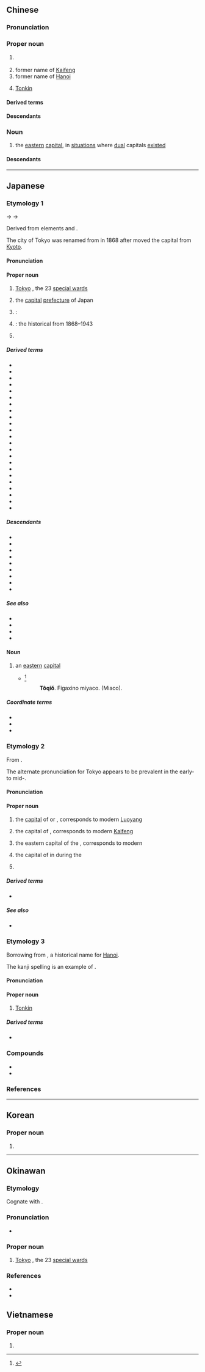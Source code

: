 {{also|东京}}
==Chinese==
{{zh-forms|s=东京}}

===Pronunciation===
{{zh-pron
|m=Dōngjīng
|c=dung1 ging1
|h=pfs=Tûng-kîn
|md=Dĕ̤ng-gĭng
|mn=Tang-kiaⁿ
|mn-t=dang1 gian1
|w=1ton jin
|mc=y
|oc=y
|cat=pn,n
}}

===Proper noun===
{{zh-proper noun}}

# {{zh-div|都}} {{place|zh|t=Tokyo|metropolis|c/Japan}}
# former name of [[Kaifeng]]
# former name of [[Hanoi]]
# {{lb|zh|history}} [[Tonkin]]

====Derived terms====
{{zh-der|東京薯}}

====Descendants====
{{CJKV||^とうけい}}

===Noun===
{{zh-noun}}

# {{lb|zh|historical}} the [[eastern]] [[capital]], in [[situation]]s where [[dual]] capitals [[exist]]ed

====Descendants====
{{CJKV||とうきょう}}

{{zh-cat|Capital cities|Cities in Japan|Exonyms|Prefectures of Japan|Tokyo}}

----

==Japanese==

===Etymology 1===
<div style="float:right;">
{{wp|lang=ja}}
{{wp|Tokyo}}
</div>
{{ja-kanjitab|とう|きょう|yomi=kanon,goon}}
{{IPAchar|/tou kjau/}} → {{IPAchar|/toːkjɔː/}} → {{IPAchar|/toːkjoː/}}

Derived from {{der|ja|ltc|-}} elements {{ltc-l|東||[[east]], [[eastern]]|id=1}} and {{ltc-l|京||[[capital]]|id=1}}.

The city of Tokyo was renamed from {{m|ja|江戸|tr=[[Edo]]}} in 1868 after {{w|Emperor Meiji}} moved the capital from [[Kyoto]].

====Pronunciation====
{{ja-pron|y=o|とうきょう|acc=0|audio=Ja-Tokyo.ogg}}

====Proper noun====
{{ja-pos|とうきょう|proper|hhira=とうきやう}}

# [[Tokyo]] {{gl|[[capital city]] of [[Japan]]}}, the 23 [[special ward]]s
#: {{ja-usex|昨日、'''東京'''は曇りでしたか。|^きのう、'''^とうきょう''' は くもり でした か。|Was it cloudy in '''Tokyo''' yesterday?}}
# {{short for|lang=ja|東京都|tr=Tōkyō-to|nodot=1|sort=とうきよう}} the [[capital]] [[prefecture]] of Japan
# {{short for|lang=ja|東京駅|tr=Tōkyō-eki|nodot=1}}: {{w|Tokyo Station}}
# {{lb|ja|historical|sort=とうきよう}} {{short for|lang=ja|東京府|tr=Tōkyō-fu|nodot=1}}: the historical {{w|Tokyo Prefecture}} from 1868–1943
# {{surname|lang=ja|A=a|nodot=1|sort=とうきよう}}

=====Derived terms=====
{{der-top3}}
* {{ja-r|東京駅|^とうきょう%-えき}}
* {{ja-r|東京音頭|^とうきょう ^おんど}}
* {{ja-r|東京銀行|^とうきょう ^ぎんこう}}
* {{ja-r|東京圏|^とうきょう-けん}}
* {{ja-r|東京語|^とうきょう-ご}}
* {{ja-r|東京港|^とうきょう-こう}}
* {{ja-r|東京 言%葉|^とうきょう こと%ば}}
* {{ja-r|東京五輪|^とうきょう ^ごりん}}
* {{ja-r|東京裁%判|^とうきょう ^さい%ばん}}
* {{ja-r|東京%式アクセント|^とうきょう%-しき アクセント}}
* {{ja-r|東京 証券 取引%所|^とうきょう ^しょうけん ^とりひき%じょ}}
* {{ja-r|東京人|^とうきょう-じん}}
* {{ja-r|東京スカイツリー|^とうきょう ^スカイツリー}}
* {{ja-r|東京 達磨%蛙|^トウキョウ ダルマ%ガエル}}
* {{ja-r|東京タワー|^とうきょう ^タワー}}
* {{ja-r|東京 天文%台|^とうきょう ^てんもん%だい}}
* {{ja-r|東京都|^とうきょう-と}}
* {{ja-r|東京府|^とうきょう-ふ}}
* {{ja-r|東京弁|^とうきょう-べん}}
* {{ja-r|東%京 帆%立%貝|^トウ%キョウ ホ%タテ%ガイ}}
* {{ja-r|東京%者|^とうきょう%-もの}}
* {{ja-r|東京湾|^とうきょう-わん}}
* {{ja-r|西%東京|^にし%とうきょう}}
{{der-bottom}}

=====Descendants=====
{{der-top|Descendants}}
* {{desc|bor=1|de|Tokio}}
* {{desc|bor=1|en|Tokyo}}
* {{desc|bor=1|es|Tokio}}
* {{desc|bor=1|fr|Tokyo}}
* {{desc|bor=1|ko|^동경}}
* {{desc|bor=1|nl|Tokio}}
* {{desc|bor=1|pt|Tóquio}}
* {{desc|bor=1|ru|То́кио}}
* {{desc|bor=1|vi|Đông Kinh}}
{{der-bottom}}

=====See also=====
* {{ja-r|江戸|^えど}}
* {{ja-r|トンキン|Tonkin}}
* {{ja-r|北%京|^ペ%キン|[[Beijing]]}}
* {{ja-r|南京|^なんきん|[[Nanjing]]}}

====Noun====
{{ja-noun|とうきょう|hhira=とうきやう}}

# {{lb|ja|historical}} an [[eastern]] [[capital]]
#* {{RQ:Nippo Jisho|663}}<ref>{{R:Nippo Jisho}}</ref>
#*: '''Tôqiǒ'''. {{lang|ja|トゥキャゥ (東京)}} Figaxino miyaco. {{lang|ja|(東の都) 東の地方の都}} (Miaco).

=====Coordinate terms=====
* {{ja-r|西%京|さい%きょう|[[western]] [[capital]]}}
* {{ja-r|南京|なんきょう|[[southern]] capital}}
* {{ja-r|北京|ほっきょう|[[northern]] capital}}

===Etymology 2===
{{ja-kanjitab|yomi=kanon|とう|けい}}

From {{bor|ja|ltc|sort=とうけい|-}} {{ltc-l|東京}}.

The alternate pronunciation for Tokyo appears to be prevalent in the early- to mid-{{w|Meiji period}}.

====Pronunciation====
{{ja-pron|y=ko|とうけい|acc=0}}

====Proper noun====
{{ja-pos|とうけい|proper}}

# {{lb|ja|historical|sort=とうけい}} the [[capital]] of {{m|ja|東漢|tr=Tōkan||{{w|Eastern Han}}}} or {{m|ja|後漢|tr=Gokan||{{w|Later Han}}}}, corresponds to modern [[Luoyang]]
# {{lb|ja|historical}} the capital of {{m|ja|北宋|tr=Hokusō||{{w|Northern Song}}}}, corresponds to modern [[Kaifeng]]
# {{lb|ja|historical}} the eastern capital of the {{w|Jin dynasty (1115–1234)|Jurchen Jin dynasty}}, corresponds to modern {{w|Liaoyang}}
# {{lb|ja|historical}} the capital of {{w|List of provinces of Balhae|Yongwon province}} in {{w|Balhae}} during the {{w|Tang dynasty}}
# {{lb|ja|historical}} {{n-g|{{dated spelling of|lang=ja||とうきょう|tr=Tōkyō|nodot=1|sort=とうけい}} above}}

=====Derived terms=====
* {{ja-r|東%京%人|^とう%けい%-じん}}

=====See also=====
* {{pedialite|Dongjing}}

===Etymology 3===
<div style="float:right;">
{{wp|lang=ja|トンキン}}
{{wp|Tonkin}}
</div>
{{ja-kanjitab|yomi=i,toon|とん|きん}}

Borrowing from {{bor|ja|vi|sort=とんきん|Đông Kinh}}, a historical name for [[Hanoi]]. {{rfv-etymology|ja}}

The kanji spelling is an example of {{ateji|sort=とんきん}}.

====Pronunciation====
{{ja-pron|トンキン|y=i|acc=1}}

====Proper noun====
{{ja-pos|トンキン|proper}}

# {{lb|ja|historical}} [[Tonkin]] {{gl|[[northern]] [[region]] of [[Vietnam]]}}

=====Derived terms=====
* {{ja-r|東京 錦|^トンキン にしき}}

===Compounds===
* {{ja-r|東京錦|とうぎょうき}}
* {{ja-r|東京の茵|とうぎょう の しとね}}

===References===
<references/>

{{c|ja|Capital cities|Cities in Japan|Prefectures of Japan|Tokyo|sort=とうきよう}}

----

==Korean==
{{ko-hanjatab}}

===Proper noun===
{{ko-propn|hangeul=동경}}

# {{hanja form of|동경|alternative name of [[Tokyo]]}}

----

==Okinawan==

===Etymology===
Cognate with {{cog|ja|東京|tr=Tōkyō}}.

===Pronunciation===
* {{IPA|/toːt͡ɕoː/|lang=ryu|sort=とおちょお}}

===Proper noun===
{{head|ryu|proper noun|hiragana|とーちょー|romaji|Tōchō|sort=とおちよう}}

# [[Tokyo]] {{gl|[[capital city]] of [[Japan]]}}, the 23 [[special ward]]s

===References===
* {{R:JLect|とーちょー【東京】|749|toochoo}}
* {{R:Shuri-Naha Dialect Dictionary|トーチョー|SN22565}}

{{c|ryu|Capital cities|Cities in Japan|Exonyms|Prefectures of Japan|Tokyo|sort=とおちよお}}

==Vietnamese==
{{vi-hantutab}}

===Proper noun===
{{vi-proper noun|sc=Hani}}

# {{han tu form of|Đông Kinh|former name of [[Hanoi]], [[Tonkin]]; [[Tokyo]]}}